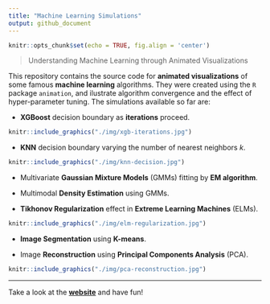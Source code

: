 ```yaml
---
title: "Machine Learning Simulations"
output: github_document
---
```


```r
knitr::opts_chunk$set(echo = TRUE, fig.align = 'center')
```

> Understanding Machine Learning through Animated Visualizations 

This repository contains the source code for **animated visualizations** of some famous **machine learning** algorithms. They were created using the `R` package `animation`, and ilustrate algorithm convergence and the effect of hyper-parameter tuning. The simulations available so far are:

- **XGBoost** decision boundary as **iterations** proceed.

```r
knitr::include_graphics("./img/xgb-iterations.jpg")
```

- **KNN** decision boundary varying the number of nearest neighbors $k$.

```r
knitr::include_graphics("./img/knn-decision.jpg")
```

- Multivariate **Gaussian Mixture Models** (GMMs) fitting by **EM algorithm**.

- Multimodal **Density Estimation** using GMMs.

- **Tikhonov Regularization** effect in **Extreme Learning Machines** (ELMs).

```r
knitr::include_graphics("./img/elm-regularization.jpg")
```

- **Image Segmentation** using **K-means**.

- Image **Reconstruction** using **Principal Components Analysis** (PCA).

```r
knitr::include_graphics("./img/pca-reconstruction.jpg")
```

****

Take a look at the **[website](https://davpinto.github.io/ml-simulations)** and have fun!
